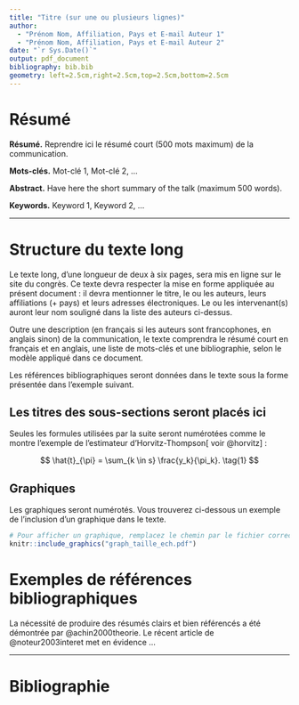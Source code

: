 ```yaml
---
title: "Titre (sur une ou plusieurs lignes)"
author: 
  - "Prénom Nom, Affiliation, Pays et E-mail Auteur 1"
  - "Prénom Nom, Affiliation, Pays et E-mail Auteur 2"
date: "`r Sys.Date()`"
output: pdf_document
bibliography: bib.bib
geometry: left=2.5cm,right=2.5cm,top=2.5cm,bottom=2.5cm
---
```


# Résumé

**Résumé.** Reprendre ici le résumé court (500 mots maximum) de la communication.

**Mots-clés.** Mot-clé 1, Mot-clé 2, ...

**Abstract.** Have here the short summary of the talk (maximum 500 words).

**Keywords.** Keyword 1, Keyword 2, ...

---

# Structure du texte long

Le texte long, d'une longueur de deux à six pages, sera mis en ligne sur le site du congrès. Ce texte devra respecter la mise en forme appliquée au présent document : il devra mentionner le titre, le ou les auteurs, leurs affiliations (+ pays) et leurs adresses électroniques. Le ou les intervenant(s) auront leur nom souligné dans la liste des auteurs ci-dessus. 

Outre une description (en français si les auteurs sont francophones, en anglais sinon) de la communication, le texte comprendra le résumé court en français et en anglais, une liste de mots-clés et une bibliographie, selon le modèle appliqué dans ce document.

Les références bibliographiques seront données dans le texte sous la forme présentée dans l'exemple suivant.

## Les titres des sous-sections seront placés ici

Seules les formules utilisées par la suite seront numérotées comme le montre l'exemple de l'estimateur d'Horvitz-Thompson[ voir @horvitz] :

$$
\hat{t}_{\pi} = \sum_{k \in s} \frac{y_k}{\pi_k}. \tag{1}
$$

## Graphiques

Les graphiques seront numérotés. Vous trouverez ci-dessous un exemple de l'inclusion d'un graphique dans le texte.

```r
# Pour afficher un graphique, remplacez le chemin par le fichier correct
knitr::include_graphics("graph_taille_ech.pdf")
```


# Exemples de références bibliographiques

La nécessité de produire des résumés clairs et bien référencés a été démontrée par @achin2000theorie. Le récent article de @noteur2003interet met en évidence ...

---

# Bibliographie




